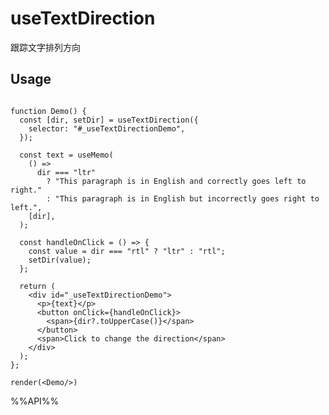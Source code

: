 # useTextDirection

跟踪文字排列方向

## Usage

```tsx live noInline

function Demo() {
  const [dir, setDir] = useTextDirection({
    selector: "#_useTextDirectionDemo",
  });

  const text = useMemo(
    () =>
      dir === "ltr"
        ? "This paragraph is in English and correctly goes left to right."
        : "This paragraph is in English but incorrectly goes right to left.",
    [dir],
  );

  const handleOnClick = () => {
    const value = dir === "rtl" ? "ltr" : "rtl";
    setDir(value);
  };

  return (
    <div id="_useTextDirectionDemo">
      <p>{text}</p>
      <button onClick={handleOnClick}>
        <span>{dir?.toUpperCase()}</span>
      </button>
      <span>Click to change the direction</span>
    </div>
  );
};

render(<Demo/>)
```

%%API%%